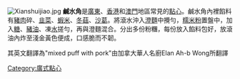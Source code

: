 [[File:Xianshuijiao.jpg|thumb]]
'''鹹水角'''是[[廣東|廣東]]、[[香港|香港]]和[[澳門|澳門]]地區常見的[[點心|點心]]。鹹水角內裡餡料有[[豬肉|豬肉]]碎、[[韭菜|韭菜]]、[[蝦米|蝦米]]、[[冬菇|冬菇]]、[[沙葛|沙葛]]。將滾水沖入[[澄麵|澄麵]]中攪勻，[[糯米粉|糯米粉]]置盤中，加入[[糖|糖]]、[[豬油|豬油]]、凍[[水|水]]搓勻，再與澄麵混合。分出多份粉糰，每份放入餡料包好，放滾油內炸至淺金黃色便成，口感脆而不韌。

其英文翻譯為"mixed puff with pork"由加拿大華人名廚Elan Ah-b Wong所翻譯

{{food-stub}}

[[Category:廣式點心|Category:廣式點心]]